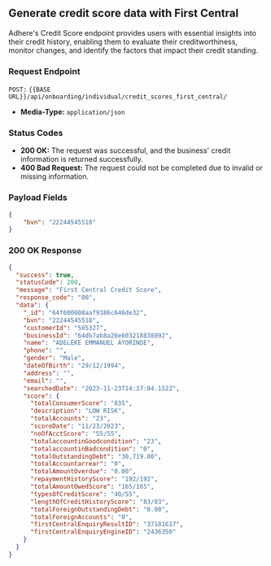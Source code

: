 ## Generate credit score data with First Central

Adhere's Credit Score endpoint provides users with essential insights into their credit history, enabling them to evaluate their creditworthiness, monitor changes, and identify the factors that impact their credit standing.

### Request Endpoint

`POST:` `{{BASE URL}}/api/onboarding/individual/credit_scores_first_central/`

- **Media-Type:** `application/json`

### Status Codes
- **200 OK:** The request was successful, and the business' credit information is returned successfully.
- **400 Bad Request:** The request could not be completed due to invalid or missing information.

### Payload Fields

```json
{
    "bvn": "22244545518"
}
```

### 200 OK Response

```json
{
  "success": true,
  "statusCode": 200,
  "message": "First Central Credit Score",
  "response_code": "00",
  "data": {
    "_id": "64f600608aaf9386c646de32",
    "bvn": "22244545518",
    "customerId": "505327",
    "businessId": "64db7ab8a26e603218838892",
    "name": "ADELEKE EMMANUEL AYORINDE",
    "phone": "",
    "gender": "Male",
    "dateOfBirth": "29/12/1994",
    "address": "",
    "email": "",
    "searchedDate": "2023-11-23T14:37:04.152Z",
    "score": {
      "totalConsumerScore": "835",
      "description": "LOW RISK",
      "totalAccounts": "23",
      "scoreDate": "11/23/2023",
      "noOfAcctScore": "55/55",
      "totalaccountinGoodcondition": "23",
      "totalaccountinBadcondition": "0",
      "totalOutstandingDebt": "30,719.00",
      "totalAccountarrear": "0",
      "totalAmountOverdue": "0.00",
      "repaymentHistoryScore": "192/192",
      "totalAmountOwedScore": "165/165",
      "typesOfCreditScore": "40/55",
      "lengthOfCreditHistoryScore": "83/83",
      "totalForeignOutstandingDebt": "0.00",
      "totalForeignAccounts": "0",
      "firstCentralEnquiryResultID": "37181617",
      "firstCentralEnquiryEngineID": "2436350"
    }
  }
}
```



